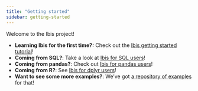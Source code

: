 ```yaml
---
title: "Getting started"
sidebar: getting-started
---
```


Welcome to the Ibis project!

- **Learning Ibis for the first time?:** Check out the [Ibis getting started tutorial](./tutorials/getting_started.qmd)!
- **Coming from SQL?**: Take a look at [Ibis for SQL users](./tutorials/ibis-for-sql-users.qmd)!
- **Coming from pandas?**: Check out [Ibis for pandas users](./tutorials/ibis-for-pandas-users.qmd)!
- **Coming from R?**: See [Ibis for dplyr users](./tutorials/ibis-for-dplyr-users.qmd)!
- **Want to see some more examples?**: We've got [a repository of examples](https://github.com/ibis-project/ibis-examples) for that!
